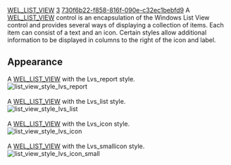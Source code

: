 [[Property:title|WEL_LIST_VIEW]]
[[Property:weight|3]]
[[Property:uuid|730f6b22-f858-816f-090e-c32ec1bebfd9]]
A [[ref:libraries/wel/reference/wel_list_view_chart|WEL_LIST_VIEW]]  control is an encapsulation of the Windows List View control and provides several ways of displaying a collection of items. Each item can consist of a text and an icon. Certain styles allow additional information to be displayed in columns to the right of the icon and label. 
==Appearance==
A [[ref:libraries/wel/reference/wel_list_view_chart|WEL_LIST_VIEW]]  with the Lvs_report style. <br/>
[[Image:wel-list-view-style-lvs-report|list_view_style_lvs_report]]  <br/>
<br/>
A [[ref:libraries/wel/reference/wel_list_view_chart|WEL_LIST_VIEW]]  with the Lvs_list style. <br/>
[[Image:wel-list-view-style-lvs-list|list_view_style_lvs_list]]  <br/>
<br/>
A [[ref:libraries/wel/reference/wel_list_view_chart|WEL_LIST_VIEW]]  with the Lvs_icon style. <br/>
[[Image:wel-list-view-style-lvs-icon|list_view_style_lvs_icon]]  <br/>
<br/>
A [[ref:libraries/wel/reference/wel_list_view_chart|WEL_LIST_VIEW]]  with the Lvs_smallicon style. <br/>
[[Image:wel-list-view-style-lvs-small-icon|list_view_style_lvs_icon_small]]  



